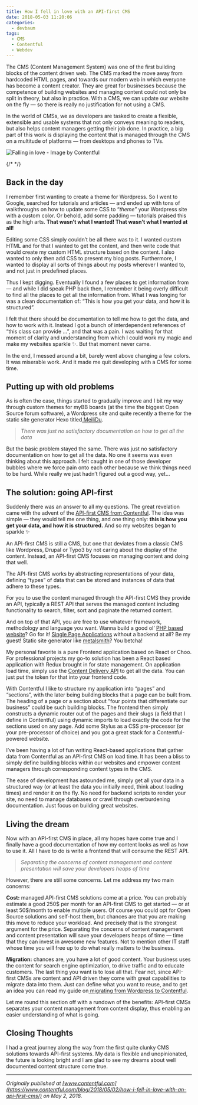 ```yaml
---
title: How I fell in love with an API-first CMS
date: 2018-05-03 11:20:06
categories:
  - devbaum
tags:
  - CMS
  - Contentful
  - Webdev
---
```


The CMS (Content Management System) was one of the first building blocks of the content driven web. The CMS marked the move away from hardcoded HTML pages, and towards our modern web in which everyone has become a content creator. They are great for businesses because the competence of building websites and managing content could not only be split in theory, but also in practice. With a CMS, we can update our website on the fly — so there is really no justification for not using a CMS.

In the world of CMSs, we as developers are tasked to create a flexible, extensible and usable systems that not only conveys meaning to readers, but also helps content managers getting their job done. In practice, a big part of this work is displaying the content that is managed through the CMS on a multitude of platforms — from desktops and phones to TVs.

![Falling in love - Image by Contentful](https://cdn-images-1.medium.com/max/4978/1*ZgV5tqBhguN6xP35ObNmhg.png)

{/* <!-- more --> */}

## Back in the day

I remember first wanting to create a theme for Wordpress. So I went to Google, searched for tutorials and articles — and ended up with tons of walkthroughs on how to update some CSS to “_theme_” your Wordpress site with a custom color. Or behold, add some padding — tutorials praised this as the high arts. **That wasn’t what I wanted! That wasn’t what I wanted at all!**

Editing some CSS simply couldn’t be all there was to it. I wanted custom HTML and for that I wanted to get the content, and then write code that would create my custom HTML structure based on the content. I also wanted to only then add CSS to present my blog posts. Furthermore, I wanted to display all sorts of things about my posts wherever I wanted to, and not just in predefined places.

Thus I kept digging. Eventually I found a few places to get information from — and while I did speak PHP back then, I remember it being overly difficult to find all the places to get all the information from. What I was longing for was a clean documentation of: “This is how you get your data, and how it is structured”.

I felt that there should be documentation to tell me how to get the data, and how to work with it. Instead I got a bunch of interdependent references of “this class can provide …”, and that was a pain. I was waiting for that moment of clarity and understanding from which I could work my magic and make my websites sparkle ✨. But that moment never came.

In the end, I messed around a bit, barely went above changing a few colors. It was miserable work. And it made me quit developing with a CMS for some time.

## Putting up with old problems

As is often the case, things started to gradually improve and I bit my way through custom themes for myBB boards (at the time the biggest Open Source forum software), a Wordpress site and quite recently a theme for the static site generator Hexo titled[ MeiliDu](https://meilidu.github.io/).

> _There was just no satisfactory documentation on how to get all the data_

But the basic problem stayed the same. There was just no satisfactory documentation on how to get all the data. No one it seems was even thinking about this approach. I felt caught in one of those developer bubbles where we force pain onto each other because we think things need to be hard. While really we just hadn’t figured out a good way, yet…

## The solution: going API-first

Suddenly there was an answer to all my questions. The great revelation came with the advent of the [API-first CMS from Contentful](https://www.contentful.com/). The idea was simple — they would tell me one thing, and one thing only: **this is how you get your data, and how it is structured.** And so my websites began to sparkle ✨

An API-first CMS is still a CMS, but one that deviates from a classic CMS like Wordpress, Drupal or Typo3 by not caring about the display of the content. Instead, an API-first CMS focuses on managing content and doing that well.

The API-first CMS works by abstracting representations of your data, defining “types” of data that can be stored and instances of data that adhere to these types.

For you to use the content managed through the API-first CMS they provide an API, typically a REST API that serves the managed content including functionality to search, filter, sort and paginate the returned content.

And on top of that API, you are free to use whatever framework, methodology and language you want. Wanna build a good ol’ [PHP based website](https://github.com/contentful/the-example-app.php)? Go for it! [Single Page Applications](https://github.com/kristofferdarj/contentful-vue) without a backend at all? Be my guest! Static site generator like [metalsmith](https://github.com/contentful-labs/contentful-metalsmith-example)? You betcha!

My personal favorite is a pure Frontend application based on React or Choo. For professional projects my go-to solution has been a React based application with Redux brought in for state management. On application load time, simply use the [Content Delivery API](https://www.contentful.com/developers/docs/references/content-delivery-api/) to get all the data. You can just put the token for that into your frontend code.

With Contentful I like to structure my application into “pages” and “sections”, with the later being building blocks that a page can be built from. The heading of a page or a section about “four points that differentiate our business” could be such building blocks. The frontend then simply constructs a dynamic router out of the pages and their slugs (a field that I define in Contentful) using dynamic imports to load exactly the code for the sections used on any page. Add some Stylus as a CSS pre-processor (or your pre-processor of choice) and you got a great stack for a Contentful-powered website.

I’ve been having a lot of fun writing React-based applications that gather data from Contentful as an API-first CMS on load time. It has been a bliss to simply define building blocks within our websites and empower content managers through corresponding content types in the CMS.

The ease of development has astounded me, simply get all your data in a structured way (or at least the data you initially need, think about loading times) and render it on the fly. No need for backend scripts to render your site, no need to manage databases or crawl through overburdening documentation. Just focus on building great websites.

## Living the dream

Now with an API-first CMS in place, all my hopes have come true and I finally have a good documentation of how my content looks as well as how to use it. All I have to do is write a frontend that will consume the REST API.

> _Separating the concerns of content management and content presentation will save your developers heaps of time_

However, there are still some concerns. Let me address my two main concerns:

**Cost:** managed API-first CMS solutions come at a price. You can probably estimate a good 250$ per month for an API-first CMS to get started — or at least 50$/month to enable multiple users. Of course you could opt for Open Source solutions and self-host them, but chances are that you are making this move to reduce your workload. And precisely that is the strongest argument for the price. Separating the concerns of content management and content presentation will save your developers heaps of time — time that they can invest in awesome new features. Not to mention other IT staff whose time you will free up to do what really matters to the business.

**Migration:** chances are, you have a lot of good content. Your business uses the content for search engine optimization, to drive traffic and to educate customers. The last thing you want is to lose all that. Fear not, since API-first CMSs are content and API driven they come with great capabilities to migrate data into them. Just can define what you want to reuse, and to get an idea you can read my guide on[ migrating from Wordpress to Contentful](https://medium.com/@hendrikwallbaum/wordpress-to-contentful-migration-2f7065745d27).

Let me round this section off with a rundown of the benefits: API-first CMSs separates your content management from content display, thus enabling an easier understanding of what is going.

## Closing Thoughts

I had a great journey along the way from the first quite clunky CMS solutions towards API-first systems. My data is flexible and unopinionated, the future is looking bright and I am glad to see my dreams about well documented content structure come true.

---

_Originally published at [www.contentful.com](https://www.contentful.com/blog/2018/05/02/how-i-fell-in-love-with-an-api-first-cms/) on May 2, 2018._

